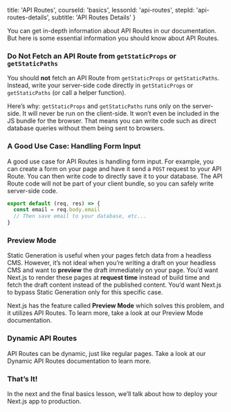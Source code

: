 
  title: 'API Routes',
  courseId: 'basics',
  lessonId: 'api-routes',
  stepId: 'api-routes-details',
  subtitle: 'API Routes Details'
}

You can get in-depth information about API Routes in <Link href="/docs/[...slug]" as="/docs/api-routes/dynamic-api-routes"><a>our documentation</a></Link>. But here is some essential information you should know about API Routes.

### Do Not Fetch an API Route from `getStaticProps` or `getStaticPaths`

You should **not** fetch an API Route from `getStaticProps` or `getStaticPaths`. Instead, write your server-side code directly in `getStaticProps` or `getStaticPaths` (or call a helper function).

Here’s why: `getStaticProps` and `getStaticPaths` runs only on the server-side. It will never be run on the client-side. It won’t even be included in the JS bundle for the browser. That means you can write code such as direct database queries without them being sent to browsers.

### A Good Use Case: Handling Form Input

A good use case for API Routes is handling form input. For example, you can create a form on your page and have it send a `POST` request to your API Route. You can then write code to directly save it to your database. The API Route code will not be part of your client bundle, so you can safely write server-side code.

```js
export default (req, res) => {
  const email = req.body.email
  // Then save email to your database, etc...
}
```

### Preview Mode

Static Generation is useful when your pages fetch data from a headless CMS. However, it’s not ideal when you’re writing a draft on your headless CMS and want to **preview** the draft immediately on your page. You’d want Next.js to render these pages at **request time** instead of build time and fetch the draft content instead of the published content. You’d want Next.js to bypass Static Generation only for this specific case.

Next.js has the feature called **Preview Mode** which solves this problem, and it utilizes API Routes. To learn more, take a look at our <Link href="/docs/[...slug]" as="/docs/advanced-features/preview-mode"><a>Preview Mode</a></Link> documentation.

### Dynamic API Routes

API Routes can be dynamic, just like regular pages. Take a look at our <Link href="/docs/[...slug]" as="/docs/api-routes/dynamic-api-routes"><a>Dynamic API Routes</a></Link> documentation to learn more.

### That’s It!

In the next and the final basics lesson, we’ll talk about how to deploy your Next.js app to production.

